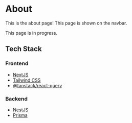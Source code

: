 # About

This is the about page! This page is shown on the navbar.


<Callout type="warning" emoji="⚠️">
  This page is in progress.
</Callout>

## Tech Stack

### Frontend

- [NextJS](https://nextjs.org/)
- [Tailwind CSS](https://tailwindcss.com/)
- [@tanstack/react-query](https://tanstack.com/query/)

### Backend

- [NestJS](https://nestjs.com/)
- [Prisma](https://www.prisma.io/)
